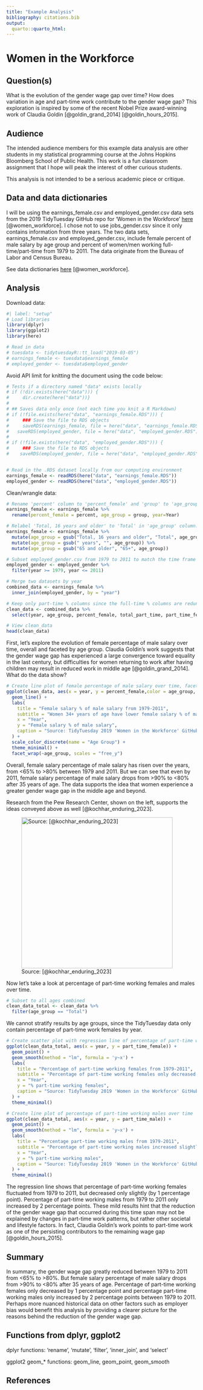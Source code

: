 ```yaml
---
title: "Example Analysis"
bibliography: citations.bib
output:
  quarto::quarto_html:
---
```


# Women in the Workforce

## Question(s)

What is the evolution of the gender wage gap over time? How does variation in age and part-time work contribute to the gender wage gap? This exploration is inspired by some of the recent Nobel Prize award-winning work of Claudia Goldin [@goldin_grand_2014] [@goldin_hours_2015].

## Audience

The intended audience members for this example data analysis are other students in my statistical programming course at the Johns Hopkins Bloomberg School of Public Health. This work is a fun classroom assignment that I hope will peak the interest of other curious students.

::: callout-note
This analysis is not intended to be a serious academic piece or critique.
:::

## Data and data dictionaries

I will be using the earnings_female.csv and employed_gender.csv data sets from the 2019 TidyTuesday GitHub repo for 'Women in the Workforce' [here](https://github.com/rfordatascience/tidytuesday/tree/master/data/2019/2019-03-05) [@women_workforce]. I chose not to use jobs_gender.csv since it only contains information from three years. The two data sets, earnings_female.csv and employed_gender.csv, include female percent of male salary by age group and percent of women/men working full-time/part-time from 1979 to 2011. The data originate from the Bureau of Labor and Census Bureau.

See data dictionaries [here](https://github.com/rfordatascience/tidytuesday/tree/master/data/2019/2019-03-05) [@women_workforce].

## Analysis

Download data:
```r
#| label: "setup"
# Load libraries
library(dplyr)
library(ggplot2)
library(here)

# Read in data
# tuesdata <- tidytuesdayR::tt_load("2019-03-05")
# earnings_female <- tuesdata$earnings_female
# employed_gender <- tuesdata$employed_gender

```
::: callout-tip
Avoid API limit for knitting the document using the code below:
:::
```r
# Tests if a directory named "data" exists locally
# if (!dir.exists(here("data"))) {
#     dir.create(here("data"))}
# 
# ## Saves data only once (not each time you knit a R Markdown)
# if (!file.exists(here("data", "earnings_female.RDS"))) {
#     ### Save the file to RDS objects
#     saveRDS(earnings_female, file = here("data", "earnings_female.RDS"))
#   saveRDS(employed_gender, file = here("data", "employed_gender.RDS"))}
# 
# if (!file.exists(here("data", "employed_gender.RDS"))) {
#     ### Save the file to RDS objects
#    saveRDS(employed_gender, file = here("data", "employed_gender.RDS"))}


# Read in the .RDS dataset locally from our computing environment
earnings_female <- readRDS(here("data", "earnings_female.RDS"))
employed_gender <- readRDS(here("data", "employed_gender.RDS"))
```

Clean/wrangle data:
```r
# Rename 'percent' column to 'percent_female' and 'group' to 'age_group' and 'Year' to 'year' for clarity and consistency in earnings_female.csv
earnings_female <- earnings_female %>%
  rename(percent_female = percent, age_group = group, year=Year)

# Relabel 'Total, 16 years and older' to 'Total' in 'age_group' column. Remove anytime 'years' appears in age_group column and relabel '65 years and older' to '65+'
earnings_female <- earnings_female %>%
  mutate(age_group = gsub("Total, 16 years and older", "Total", age_group)) %>%
  mutate(age_group = gsub(" years", "", age_group)) %>%
  mutate(age_group = gsub("65 and older", "65+", age_group))

# Subset employed_gender.csv from 1979 to 2011 to match the time frame from the earnings_female.csv dataset
employed_gender <- employed_gender %>%
  filter(year >= 1979, year <= 2011)

# Merge two datasets by year
combined_data <- earnings_female %>%
  inner_join(employed_gender, by = "year")

# Keep only part-time % columns since the full-time % columns are redundant: full-time % = 100% - part-time. The data do not contain percentage unemployed
clean_data <- combined_data %>%
  select(year, age_group, percent_female, total_part_time, part_time_female, part_time_male) 

# View clean_data
head(clean_data)
```

First, let's explore the evolution of female percentage of male salary over time, overall and faceted by age group. Claudia Goldin's work suggests that the gender wage gap has experienced a large convergence toward equality in the last century, but difficulties for women returning to work after having children may result in reduced work in middle age [@goldin_grand_2014]. What do the data show?
```r
# Create line plot of female percentage of male salary over time, faceted by age group
ggplot(clean_data, aes(x = year, y = percent_female,color = age_group, group = age_group)) +
  geom_line() +
  labs(
    title = "Female salary % of male salary from 1979-2011",
    subtitle = "Women 34+ years of age have lower female salary % of male salary than other age groups",
    x = "Year",
    y = "Female salary % of male salary",
    caption = "Source: TidyTuesday 2019 'Women in the Workforce' GitHub repository"
  ) +
  scale_color_discrete(name = "Age Group") +
  theme_minimal() +
  facet_wrap(~age_group, scales = "free_y")
```
Overall, female salary percentage of male salary has risen over the years, from <65% to >80% between 1979 and 2011. But we can see that even by 2011, female salary percentage of male salary drops from >90% to <80% after 35 years of age. The data supports the idea that women experience a greater gender wage gap in the middle age and beyond.

Research from the Pew Research Center, shown on the left, supports the ideas conveyed above as well [@kochhar_enduring_2023].

![Source: [@kochhar_enduring_2023]](PewResearch.jpg){width="400" height="400"} 


Now let's take a look at percentage of part-time working females and males over time. 
```r
# Subset to all ages combined
clean_data_total <- clean_data %>%
  filter(age_group == "Total")
```

::: column-margin
We cannot stratify results by age groups, since the TidyTuesday data only contain percentage of part-time work females by year.
:::

```r
# Create scatter plot with regression line of percentage of part-time working females over time
ggplot(clean_data_total, aes(x = year, y = part_time_female)) +
  geom_point() +
  geom_smooth(method = "lm", formula = 'y~x') + 
  labs(
    title = "Percentage of part-time working females from 1979-2011",
    subtitle = "Percentage of part-time working females only decreased slightly over time",
    x = "Year",
    y = "% part-time working females",
    caption = "Source: TidyTuesday 2019 'Women in the Workforce' GitHub repository"
  ) +
  theme_minimal() 

# Create line plot of percentage of part-time working males over time
ggplot(clean_data_total, aes(x = year, y = part_time_male)) +
  geom_point() +
  geom_smooth(method = "lm", formula = 'y~x') + 
  labs(
    title = "Percentage part-time working males from 1979-2011",
    subtitle = "Percentage of part-time working males increased slightly over time",
    x = "Year",
    y = "% part-time working males",
    caption = "Source: TidyTuesday 2019 'Women in the Workforce' GitHub repository"
  ) +
  theme_minimal()
```
The regression line shows that percentage of part-time working females fluctuated from 1979 to 2011, but decreased only slightly (by 1 percentage point).  Percentage of part-time working males from 1979 to 2011 only increased by 2 percentage points. These mild results hint that the reduction of the gender wage gap that occurred during this time span may not be explained by changes in part-time work patterns, but rather other societal and lifestyle factors. In fact, Claudia Goldin's work points to part-time work as one of the persisting contributors to the remaining wage gap [@goldin_hours_2015].

## Summary

In summary, the gender wage gap greatly reduced between 1979 to 2011 from <65% to >80%. But female salary percentage of male salary drops from >90% to <80% after 35 years of age. Percentage of part-time working females only decreased by 1 percentage point and percentage part-time working males only increased by 2 percentage points between 1979 to 2011. Perhaps more nuanced historical data on other factors such as employer bias would benefit this analysis by providing a clearer picture for the reasons behind the reduction of the gender wage gap. 

## Functions from dplyr, ggplot2

dplyr functions: 'rename', 'mutate', 'filter', 'inner_join', and 'select' 

ggplot2 geom_* functions: geom_line, geom_point, geom_smooth

## References
